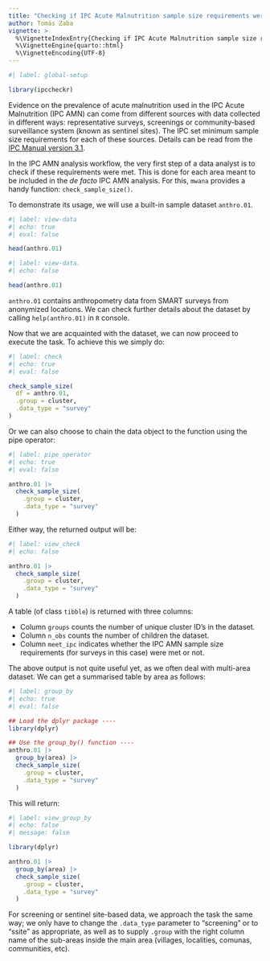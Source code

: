 ```yaml
---
title: "Checking if IPC Acute Malnutrition sample size requirements were met"
author: Tomás Zaba
vignette: >
  %\VignetteIndexEntry{Checking if IPC Acute Malnutrition sample size requirements were met}
  %\VignetteEngine{quarto::html}
  %\VignetteEncoding{UTF-8}
---
```


```r
#| label: global-setup

library(ipccheckr)
```
Evidence on the prevalence of acute malnutrition used in the IPC Acute Malnutrition (IPC AMN) can come from different sources with data collected in different ways:  representative surveys, screenings or community-based surveillance system (known as sentinel sites). The IPC set minimum sample size requirements for each of these sources. Details can be read from the [IPC Manual version 3.1 ](https://www.ipcinfo.org/ipcinfo-website/resources/ipc-manual/en/). 

In the IPC AMN analysis workflow, the very first step of a data analyst is to check if these requirements were met. This is done for each area meant to be included in the *de facto* IPC AMN analysis. For this, `mwana` provides a handy function: `check_sample_size()`.

To demonstrate its usage, we will use a built-in sample dataset `anthro.01`.

```r
#| label: view-data
#| echo: true
#| eval: false

head(anthro.01)
```

```r
#| label: view-data.
#| echo: false

head(anthro.01)
```

`anthro.01` contains anthropometry data from SMART surveys from anonymized locations. We can check further details about the dataset by calling `help(anthro.01)` in `R` console. 

Now that we are acquainted with the dataset, we can now proceed to execute the task. To achieve this we simply do:

```r
#| label: check
#| echo: true
#| eval: false

check_sample_size(
  df = anthro.01,
  .group = cluster,
  .data_type = "survey"
)
```

Or we can also choose to chain the data object to the function using the pipe operator: 
```r
#| label: pipe_operator
#| echo: true
#| eval: false

anthro.01 |>
  check_sample_size(
    .group = cluster,
    .data_type = "survey"
  )
```

Either way, the returned output will be: 
```r
#| label: view_check
#| echo: false

anthro.01 |>
  check_sample_size(
    .group = cluster,
    .data_type = "survey"
  )
```

A table (of class `tibble`) is returned with three columns:  

  + Column `groups` counts the number of unique cluster ID's in the dataset.  
  + Column `n_obs` counts the number of children the dataset.  
  + Column `meet_ipc` indicates whether the IPC AMN sample size requirements (for surveys in this case) were met or not.

The above output is not quite useful yet, as we often deal with multi-area dataset. We can get a summarised table by area as follows: 
```r
#| label: group_by
#| echo: true
#| eval: false

## Load the dplyr package ----
library(dplyr)

## Use the group_by() function ----
anthro.01 |>
  group_by(area) |>
  check_sample_size(
    .group = cluster,
    .data_type = "survey"
  )
```

This will return: 

```r
#| label: view_group_by
#| echo: false
#| message: false

library(dplyr)

anthro.01 |>
  group_by(area) |>
  check_sample_size(
    .group = cluster,
    .data_type = "survey"
  )
```

For screening or sentinel site-based data, we approach the task the same way; we only have to change the `.data_type` parameter to "screening" or to "ssite" as appropriate, as well as to supply `.group` with the right column name of the sub-areas inside the main area (villages, localities, comunas, communities, etc).

